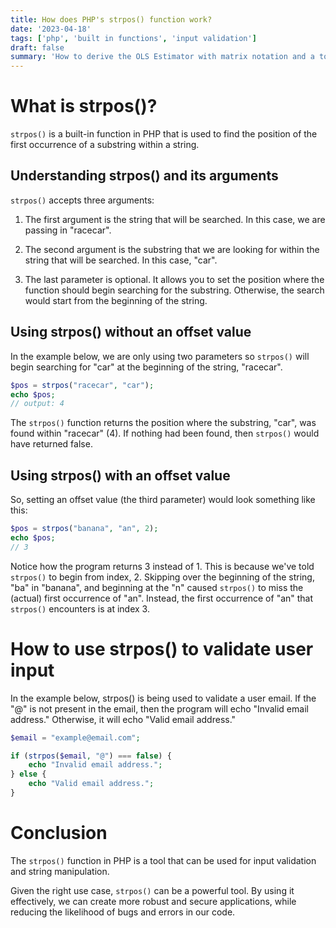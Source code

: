 ```yaml
---
title: How does PHP's strpos() function work?
date: '2023-04-18'
tags: ['php', 'built in functions', 'input validation']
draft: false
summary: 'How to derive the OLS Estimator with matrix notation and a tour of math typesetting using markdown with the help of KaTeX.'
---
```


# What is strpos()?

`strpos()` is a built-in function in PHP that is used to find the position of the first occurrence of a substring within a string.

## Understanding strpos() and its arguments

`strpos()` accepts three arguments:

1. The first argument is the string that will be searched. In this case, we are passing in "racecar".

2. The second argument is the substring that we are looking for within the string that will be searched. In this case, "car".

3. The last parameter is optional. It allows you to set the position where the function should begin searching for the substring. Otherwise, the search would start from the beginning of the string.

## Using strpos() without an offset value

In the example below, we are only using two parameters so `strpos()` will begin searching for "car" at the beginning of the string, "racecar".

```php
$pos = strpos("racecar", "car");
echo $pos;
// output: 4
```

The `strpos()` function returns the position where the substring, "car", was found within "racecar" (4). If nothing had been found, then `strpos()` would have returned false.

## Using strpos() with an offset value

So, setting an offset value (the third parameter) would look something like this:

```php
$pos = strpos("banana", "an", 2);
echo $pos;
// 3
```

Notice how the program returns 3 instead of 1. This is because we've told `strpos()` to begin from index, 2. Skipping over the beginning of the string, "ba" in "banana", and beginning at the "n" caused `strpos()` to miss the (actual) first occurrence of "an". Instead, the first occurrence of "an" that `strpos()` encounters is at index 3.

# How to use strpos() to validate user input

In the example below, strpos() is being used to validate a user email. If the "@" is not present in the email, then the program will echo "Invalid email address." Otherwise, it will echo "Valid email address."

```php
$email = "example@email.com";

if (strpos($email, "@") === false) {
    echo "Invalid email address.";
} else {
    echo "Valid email address.";
}
```

# Conclusion

The `strpos()` function in PHP is a tool that can be used for input validation and string manipulation.

Given the right use case, `strpos()` can be a powerful tool. By using it effectively, we can create more robust and secure applications, while reducing the likelihood of bugs and errors in our code.
